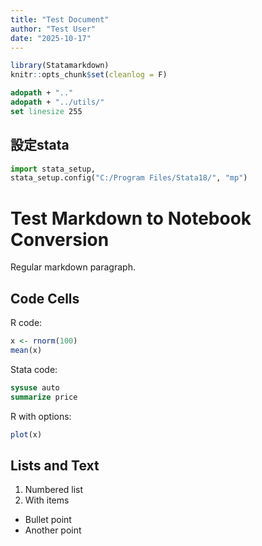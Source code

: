 ```yaml
---
title: "Test Document"
author: "Test User"
date: "2025-10-17"
---
```

<!--more-->

```r
library(Statamarkdown)
knitr::opts_chunk$set(cleanlog = F)
```

```stata
adopath + ".."
adopath + "../utils/"
set linesize 255
```
##  設定stata
```python
import stata_setup,
stata_setup.config("C:/Program Files/Stata18/", "mp")
```
# Test Markdown to Notebook Conversion

Regular markdown paragraph.

## Code Cells

R code:
```r
x <- rnorm(100)
mean(x)
```

Stata code:
```stata
sysuse auto
summarize price
```

R with options:
```r
plot(x)
```

## Lists and Text

1. Numbered list
2. With items

* Bullet point
* Another point
